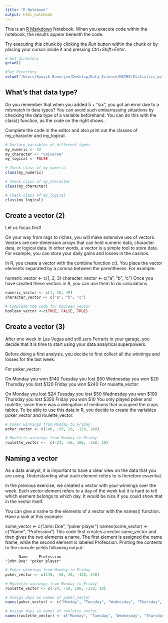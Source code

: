 ```yaml
---
title: "R Notebook"
output: html_notebook
---
```


This is an [R Markdown](http://rmarkdown.rstudio.com) Notebook. When you execute code within the notebook, the results appear beneath the code. 

Try executing this chunk by clicking the *Run* button within the chunk or by placing your cursor inside it and pressing *Ctrl+Shift+Enter*. 

```r
# Get directory
getwd()
```

```r
#Set Directory
setwd("/Users/Souvik Banerjee/Desktop/Data_Science/MATHS/Statistics_with_R/1_Introduction_to_Probability_and_Data")
```
## What's that data type?
Do you remember that when you added 5 + "six", you got an error due to a mismatch in data types? You can avoid such embarrassing situations by checking the data type of a variable beforehand. You can do this with the class() function, as the code on the right shows.

Complete the code in the editor and also print out the classes of my_character and my_logical.
```r
# Declare variables of different types
my_numeric <- 42
my_character <- "universe"
my_logical <- FALSE 

# Check class of my_numeric
class(my_numeric)

# Check class of my_character
class(my_character)

# Check class of my_logical
class(my_logical)
```
## Create a vector (2)
Let us focus first!

On your way from rags to riches, you will make extensive use of vectors. Vectors are one-dimension arrays that can hold numeric data, character data, or logical data. In other words, a vector is a simple tool to store data. For example, you can store your daily gains and losses in the casinos.

In R, you create a vector with the combine function c(). You place the vector elements separated by a comma between the parentheses. For example:

numeric_vector <- c(1, 2, 3)
character_vector <- c("a", "b", "c")
Once you have created these vectors in R, you can use them to do calculations.
```r
numeric_vector <- c(1, 10, 49)
character_vector <- c("a", "b", "c")

# Complete the code for boolean_vector
boolean_vector <-c(TRUE, FALSE, TRUE)
```
## Create a vector (3)
After one week in Las Vegas and still zero Ferraris in your garage, you decide that it is time to start using your data analytical superpowers.

Before doing a first analysis, you decide to first collect all the winnings and losses for the last week:

For poker_vector:

On Monday you won $140
Tuesday you lost $50
Wednesday you won $20
Thursday you lost $120
Friday you won $240
For roulette_vector:

On Monday you lost $24
Tuesday you lost $50
Wednesday you won $100
Thursday you lost $350
Friday you won $10
You only played poker and roulette, since there was a delegation of mediums that occupied the craps tables. To be able to use this data in R, you decide to create the variables poker_vector and roulette_vector.
```r
# Poker winnings from Monday to Friday
poker_vector <- c(140, -50, 20, -120, 240)

# Roulette winnings from Monday to Friday
roulette_vector <-  c(-24, -50, 100, -350, 10)
```
## Naming a vector
As a data analyst, it is important to have a clear view on the data that you are using. Understanding what each element refers to is therefore essential.

In the previous exercise, we created a vector with your winnings over the week. Each vector element refers to a day of the week but it is hard to tell which element belongs to which day. It would be nice if you could show that in the vector itself.

You can give a name to the elements of a vector with the names() function. Have a look at this example:

some_vector <- c("John Doe", "poker player")
names(some_vector) <- c("Name", "Profession")
This code first creates a vector some_vector and then gives the two elements a name. The first element is assigned the name Name, while the second element is labeled Profession. Printing the contents to the console yields following output:

          Name     Profession 
    "John Doe" "poker player" 
```r
# Poker winnings from Monday to Friday
poker_vector <- c(140, -50, 20, -120, 240)

# Roulette winnings from Monday to Friday
roulette_vector <- c(-24, -50, 100, -350, 10)

# Assign days as names of poker_vector
names(poker_vector) <- c("Monday", "Tuesday", "Wednesday", "Thursday", "Friday")

# Assign days as names of roulette_vector
names(roulette_vector) <- c("Monday", "Tuesday", "Wednesday", "Thursday", "Friday")
```

